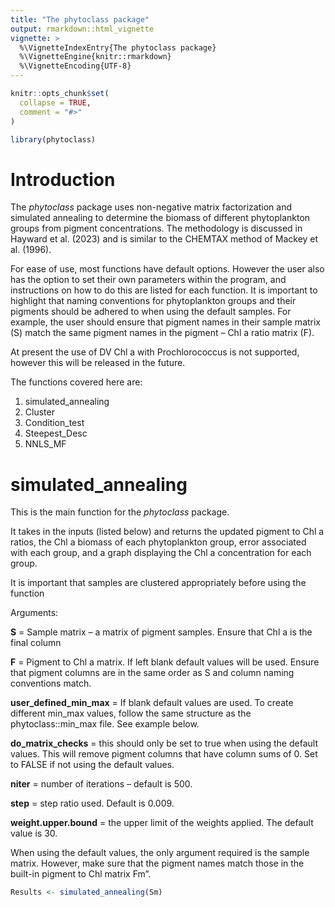 ```yaml
---
title: "The phytoclass package"
output: rmarkdown::html_vignette
vignette: >
  %\VignetteIndexEntry{The phytoclass package}
  %\VignetteEngine{knitr::rmarkdown}
  %\VignetteEncoding{UTF-8}
---
```


```r
knitr::opts_chunk$set(
  collapse = TRUE,
  comment = "#>"
)
```

```r
library(phytoclass)
```

# Introduction

The *phytoclass* package uses non-negative matrix factorization and simulated annealing to determine the biomass of different phytoplankton groups from pigment concentrations. The methodology is discussed in Hayward et al. (2023) and is similar to the CHEMTAX method of Mackey et al. (1996). 


For ease of use, most functions have default options. However the user also has the option to set their own parameters within the program, and instructions on how to do this are listed for each function. It is important to highlight that naming conventions for phytoplankton groups and their pigments should be adhered to when using the default samples. For example, the user should ensure that pigment names in their sample matrix (S) match the same pigment names in the pigment – Chl a ratio matrix (F).

At present the use of DV Chl a with Prochlorococcus is not supported, however this will be released in the future.

The functions covered here are:

1.	simulated_annealing
2.	Cluster
3.	Condition_test
4.	Steepest_Desc
5.	NNLS_MF

# simulated_annealing


This is the main function for the *phytoclass* package. 

It takes in the inputs (listed below) and returns the updated pigment to Chl a ratios, the Chl a biomass of each phytoplankton group, error associated with each group, and a graph displaying the Chl a concentration for each group.  

It is important that samples are clustered appropriately before using the function


Arguments:

**S** = Sample matrix – a matrix of pigment samples. Ensure that Chl a is the final column

**F** = Pigment to Chl a matrix. If left blank default values will be used. Ensure that pigment columns are in the same order as S and column naming conventions match. 

**user_defined_min_max** = If blank default values are used. To create different min_max values, follow the same structure as the phytoclass::min_max file. See example below. 

**do_matrix_checks** = this should only be set to true when using the default values. This will remove pigment columns that have column sums of 0. Set to FALSE if not using the default values.

**niter** = number of iterations – default is 500.

**step** = step ratio used. Default is 0.009. 

**weight.upper.bound** = the upper limit of the weights applied. The default value is 30. 


When using the default values, the only argument required is the sample matrix. However, make sure that the pigment names match those in the built-in pigment to Chl matrix Fm”.

```r
Results <- simulated_annealing(Sm)
```



